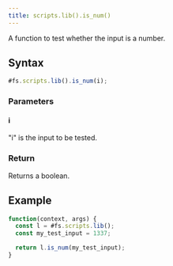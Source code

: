 ```yaml
---
title: scripts.lib().is_num()
---
```


A function to test whether the input is a number.

## Syntax

```js
#fs.scripts.lib().is_num(i);
```

### Parameters

#### i

"i" is the input to be tested.

### Return

Returns a boolean.

## Example

```js
function(context, args) {
  const l = #fs.scripts.lib();
  const my_test_input = 1337;

  return l.is_num(my_test_input);
}
```
